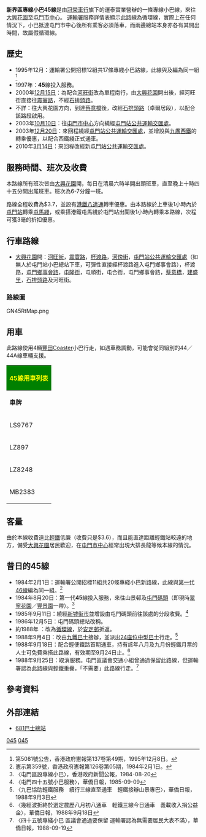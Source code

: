 {{公共汽車路線資訊
|代表圖像=NTMinibus45 LZ0897.jpg
|代表圖像二=NTMinibus45 MB2383.jpg
|經營者=冠榮車行
|路線名稱=新界區專線小巴45線
|路線用車=[[豐田Coaster|豐田Coaster]]LPG
|起點站=[[大興花園|大興花園]]
|去程途經地點=[[震寰路|震寰路]]
|回程途經地點=[[屯門新墟|屯門新墟]]
|終點站=[[屯門市中心|屯門市中心]]
|起點站服務時間=06:30-22:45
|終點站服務時間=06:30-23:00
|班次頻率=6-7分鐘一班
|全程收費=$3.7
|主要競爭交通=[[香港輕鐵|輕鐵]]
}}

'''新界區專線小巴45線'''是由[[冠榮車行|冠榮車行]]旗下的運泰實業營辦的一條專線小巴線，來往[[大興花園|大興花園]]至[[屯門市中心|屯門市中心]]。
[[運輸署|運輸署]]服務詳情表顯示此路線為循環線，實際上在任何情況下，小巴抵達屯門市中心後所有乘客必須落車，而兩邊總站本身亦各有其開出時間，故屬假循環線。

==歷史==
* 1995年12月：運輸署公開招標12組共17條專綫小巴路線，此線與{{NTGMB|44}}及{{NTGMB|49S}}編為同一組<ref>第5081號公告，香港政府憲報第137卷第49期，1995年12月8日。</ref>
* 1997年：'''45'''線投入服務。
* 2000年[[12月15日|12月15日]]：為配合[[河旺街|河旺街]]改為單程南行，由[[大興花園|大興花園]]開出後，經河旺街直接往[[震寰路|震寰路]]，不經[[石排頭路|石排頭路]]。
* 不詳：往大興花園方向，到達[[蔡意橋|蔡意橋]]後，改經[[石排頭路|石排頭路]]（卓爾居段），以配合該路段啟用。
* 2003年[[10月10日|10月10日]]：往[[屯門市中心|屯門市中心]]方向繞經[[屯門站公共運輸交匯處|屯門站公共運輸交匯處]]。
* 2003年[[12月20日|12月20日]]：來回程繞經[[屯門站公共運輸交匯處|屯門站公共運輸交匯處]]，並增設與[[西鐵綫|九廣西鐵]]的轉乘優惠，以配合西鐵綫正式通車。
* 2010年[[3月14日|3月14日]]：來回程改經新[[屯門站公共運輸交匯處|屯門站公共運輸交匯處]]。

==服務時間、班次及收費==
本路線所有班次皆由[[大興花園|大興花園]]開，每日在清晨六時半開出頭班車，直至晚上十時四十五分開出尾班車。班次為6-7分鐘一班。

路線全程收費為$3.7，並設有[[港鐵|港鐵]][[八達通|八達通]]轉車優惠。由本路線於上車後1小時內於[[屯門站_(屯馬綫)|屯門站]]轉乘[[屯馬綫|屯馬綫]]，或乘搭港鐵屯馬綫於屯門站出閘後1小時內轉乘本路線，次程可獲3毫的折扣優惠。

==行車路線==
*[[大興花園|大興花園]]開：[[河旺街|河旺街]]，[[震寰路|震寰路]]，[[杯渡路|杯渡路]]，[[河傍街|河傍街]]，[[屯門站公共運輸交匯處|屯門站公共運輸交匯處]]（如無人於屯門站小巴總站下車，可彈性直接經杯渡路進入屯門鄉事會路），杯渡路，[[屯門鄉事會路|屯門鄉事會路]]，[[屯隆街|屯隆街]]，屯順街，屯合街，屯門鄉事會路，[[蔡意橋|蔡意橋]]，[[建盛里|建盛里]]，[[石排頭路|石排頭路]]及河旺街。
===路線圖===
<GALLERY>
GN45RtMap.png
</GALLERY>

==用車==
此路線使用4輛[[豐田Coaster|豐田Coaster]]小巴行走，如遇車務調動，可能會從同組別的44／44A線車輛支援。
{| class="wikitable" style="text-align:center;"
! colspan="4" style="background:green; color:yellow" |45線用車列表
|-
| '''車牌'''||'''車種代號'''||'''備註'''
|-
| LS9767 || 2004年5LS2 || 原屬44A用車<br>替代已退役的LU1482（2004年5LS2）
|-
| LZ897 || 2005年5LS2 || 原屬44A用車<br>亦為[[進智公交|進智公交]]港島10／31線前用車<br>替代已退役的HN2651（1997年3代）
|-
| LZ8248 || 2005年5LS2 || 原屬44A用車<br>替代已退役的HL6869（1997年3代）
|-
| MB2383 || 2005年5LS2 || 原屬44B1用車<br>替代已退役的NA139（1997年3代）
|}

==客量==
由於本線收費遠比[[香港輕鐵|輕鐵]]低廉（收費只是$3.6），而且能直達距離輕鐵站較遠的地方，備受[[大興花園|大興花園]]居民歡迎，在[[屯門市中心|屯門市中心]]經常出現大排長龍等候本線的情況。

==昔日的45線==
* 1984年2月1日：運輸署公開招標11組共20條專綫小巴新路線，此線與[[新界區專線小巴46線|第一代46線]]編為同一組。<ref>憲示第359號，香港政府憲報第126卷第05期，1984年2月1日。</ref>
* 1984年8月20日：第一代'''45'''線投入服務，來往山景邨及[[屯門碼頭|屯門碼頭]]（即現時[[翠寧花園|翠寧花園]]／[[豐景園|豐景園]]一帶）。<ref>〈屯門區設專線小巴〉，香港政府新聞公報，1984-08-20</ref>
* 1985年9月11日：繞經[[新墟街市|新墟街市]]並增設由屯門碼頭前往該處的分段收費。<ref>〈屯門四十五號小巴服務〉，華僑日報，1985-09-09</ref>
* 1986年12月5日：屯門碼頭總站改稱{{bt|友愛|南}}。
* 約1988年<!--不遲於1988年2月15日-->：改為[[循環線|循環線]]，於[[安定邨|安定邨]]折返。
* 1988年9月4日：改由[[九鐵巴士|九鐵巴士]]接辦，並派出[[豐田Coaster|24座位中型巴士]]行走。<ref>〈九巴協助輕鐵服務　續行三線直至通車　輕鐵接辦山景專巴〉，華僑日報，1988年9月3日</ref>
* 1988年9月18日：配合輕便鐵路首期通車，持有該年八月及九月份輕鐵月票的人士可免費乘搭此路線，有效期至9月24日止。<ref>〈幾經波折終於選定農歷八月初八通車　輕鐵三線今日通車　義載收入捐公益金〉，華僑日報，1988年9月18日</ref>
* 1988年9月25日：取消服務。屯門區議會交通小組曾通過保留此路線，但運輸署認為此路線與輕鐵重疊，「不需要」此路線行走。<ref>〈四十五號專綫小巴 區議會通過要保留 運輸署認為無需要居民大表不滿〉，華僑日報，1988-09-19</ref>

==參考資料==
{{References}}
==外部連結==
*[http://www.681busterminal.com/version2/index.php?fi=a201&id=270 681巴士總站] {{Wayback|url=http://www.681busterminal.com/version2/index.php?fi=a201&id=270 |date=20160305095620 }}

{{馬亞木}}{{屯門區小巴路線列表}}

[[Category:新界區小巴路線|045]]
[[Category:屯門區小巴路線|045]]